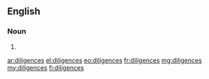 ==English==

===Noun===
{{head|en|noun plural form}}

# {{plural of|diligence|lang=en}}

[[ar:diligences]]
[[el:diligences]]
[[eo:diligences]]
[[fr:diligences]]
[[mg:diligences]]
[[my:diligences]]
[[fi:diligences]]